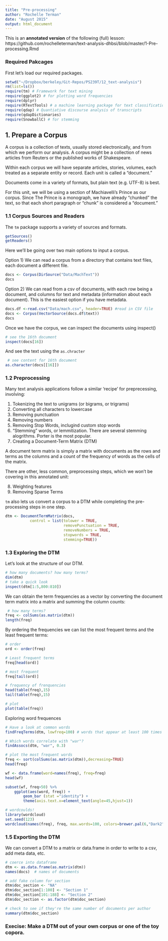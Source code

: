 ```yaml
---
title: "Pre-processing"
author: "Rochelle Terman"
date: "August 2015"
output: html_document
---
```


This is an **annotated version** of the following (full) lesson: https://github.com/rochelleterman/text-analysis-dhbsi/blob/master/1-Pre-processing.Rmd

### Required Pakcages

First let's load our required packages.

```r
setwd("~/Dropbox/berkeley/Git-Repos/PS239T/12_text-analysis")
rm(list=ls())
require(tm) # Framework for text mining
require(ggplot2) # for plotting word frequencies
require(dplyr)
require(RTextTools) # a machine learning package for text classification written in R
require(qdap) # Quantiative discourse analysis of transcripts
require(qdapDictionaries)
require(SnowballC) # for stemming
```

## 1. Prepare a Corpus

A corpus is a collection of texts, usually stored electronically, and from which we perform our analysis. A corpus might be a collection of news articles from Reuters or the published works of Shakespeare. 

Within each corpus we will have separate articles, stories, volumes, each treated as a separate entity or record. Each unit is called a "document."

Documents come in a variety of formats, but plain text (e.g. UTF-8) is best.

For this unit, we will be using a section of Machiavelli's Prince as our corpus. Since The Prince is a monograph, we have already "chunked" the text, so that each short paragraph or "chunk" is considered a "document."

### 1.1 Corpus Sources and Readers

The `tm` package supports a variety of sources and formats. 

```r
getSources()
getReaders()
```

Here we'll be going over two main options to input a corpus. 

Option 1) We can read a corpus from a directory that contains text files, each document a different file.
```r
docs <- Corpus(DirSource("Data/MachText")) 
docs
```

Option 2) We can read from a csv of documents, with each row being a document, and columns for text and metadata (information about each document). This is the easiest option if you have metadata.

```r
docs.df <-read.csv("Data/mach.csv", header=TRUE) #read in CSV file
docs <- Corpus(VectorSource(docs.df$text))
docs
```

Once we have the corpus, we can inspect the documents using inspect()

```r
# see the 16th document
inspect(docs[16])
```

And see the text using the `as.chracter`

```r
 # see content for 16th document
as.character(docs[[16]])
```

### 1.2 Preprocessing

Many text analysis applications follow a similar 'recipe' for preprecessing, involving:

1. Tokenizing the text to unigrams (or bigrams, or trigrams)
2. Converting all characters to lowercase
3. Removing punctuation
4. Removing numbers
5. Removing Stop Words, inclugind custom stop words
6. "Stemming" words, or lemmitization. There are several stemming alogrithms. Porter is the most popular.
7. Creating a Document-Term Matrix (DTM)

A document term matrix is simply a matrix with documents as the rows and terms as the columns and a count of the frequency of words as the cells of the matrix.

There are other, less common, preprocessing steps, which we won't be covering in this annotated unit:

8. Weighting features
9. Removing Sparse Terms

`tm` also lets us convert a corpus to a DTM while completing the pre-processing steps in one step.

```r
dtm <- DocumentTermMatrix(docs,
           control = list(tolower = TRUE,
                          removePunctuation = TRUE,
                          removeNumbers = TRUE,
                          stopwords = TRUE,
                          stemming=TRUE))
```

### 1.3 Exploring the DTM

Let's look at the structure of our DTM.

```r
# how many documents? how many terms?
dim(dtm)
# take a quick look
inspect(dtm[1:5,800:810])
```

We can obtain the term frequencies as a vector by converting the document term matrix into a matrix and summing the column counts:

```r
 # how many terms?
freq <- colSums(as.matrix(dtm))
length(freq)
```

By ordering the frequencies we can list the most frequent terms and the least frequent terms:

```r
# order
ord <- order(freq)

# Least frequent terms
freq[head(ord)]

# most frequent
freq[tail(ord)]

# frequency of frenquencies
head(table(freq),15)
tail(table(freq),15)

# plot
plot(table(freq))
```

Exploring word frequences

```r
# Have a look at common words
findFreqTerms(dtm, lowfreq=100) # words that appear at least 100 times

# Which words correlate with "war"?
findAssocs(dtm, "war", 0.3)

# plot the most frequent words
freq <- sort(colSums(as.matrix(dtm)),decreasing=TRUE)
head(freq)

wf <- data.frame(word=names(freq), freq=freq)
head(wf)

subset(wf, freq>50) %>%
    ggplot(aes(word, freq)) +
        geom_bar (stat ="identity") +
        theme(axis.text.x=element_text(angle=45,hjust=1))

# wordcoulds!
library(wordcloud)
set.seed(123)
wordcloud(names(freq), freq, max.words=100, colors=brewer.pal(6,"Dark2"))
```

### 1.5 Exporting the DTM

We can convert a DTM to a matrix or data.frame in order to write to a csv, add meta data, etc.

```r
# coerce into dataframe
dtm <- as.data.frame(as.matrix(dtm))
names(docs)  # names of documents

# add fake column for section
dtm$doc_section <- "NA"
dtm$doc_section[1:100] <- "Section 1"
dtm$doc_section[101:188] <- "Section 2"
dtm$doc_section <- as.factor(dtm$doc_section)

# check to see if they're the same number of documents per author
summary(dtm$doc_section)
````

### Execise: Make a DTM out of your own corpus or one of the toy copora.
